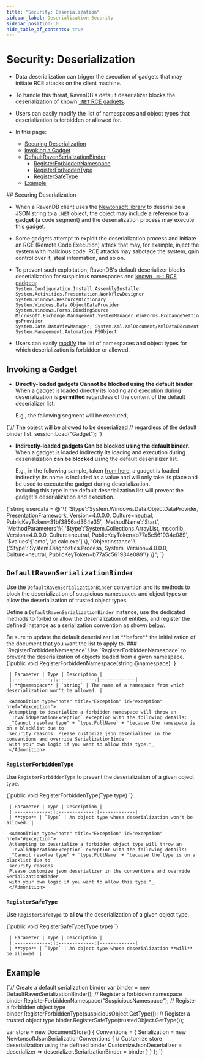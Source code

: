 ---
title: "Security: Deserialization"
sidebar_label: Deserialization Security
sidebar_position: 0
hide_table_of_contents: true
---




# Security: Deserialization
<LanguageSwitcher supportedLanguages={supportedLanguages} />
<LanguageContent language="csharp">

<Admonition type="note" title="Note">

* Data deserialization can trigger the execution of gadgets that 
  may initiate RCE attacks on the client machine.  
* To handle this threat, RavenDB's default deserializer blocks the 
  deserialization of known [`.NET` RCE gadgets](https://cheatsheetseries.owasp.org/cheatsheets/Deserialization_Cheat_Sheet.html#known-net-rce-gadgets).  
* Users can easily modify the list of namespaces and object types 
  that deserialization is forbidden or allowed for.  

* In this page:  
  * [Securing Deserialization](../../client-api/security/deserialization-security#securing-deserialization)  
  * [Invoking a Gadget](../../client-api/security/deserialization-security#invoking-a-gadget)  
  * [DefaultRavenSerializationBinder](../../client-api/security/deserialization-security#defaultravenserializationbinder)  
     * [RegisterForbiddenNamespace](../../client-api/security/deserialization-security#section)  
     * [RegisterForbiddenType](../../client-api/security/deserialization-security#section-1)  
     * [RegisterSafeType](../../client-api/security/deserialization-security#section-2)  
  * [Example](../../client-api/security/deserialization-security#example)  

</Admonition>
## Securing Deserialization

* When a RavenDB client uses the [Newtonsoft library](https://www.newtonsoft.com/json/help/html/SerializingJSON.htm) 
  to deserialize a JSON string to a `.NET` object, the object may include 
  a reference to a **gadget** (a code segment) and the deserialization 
  process may execute this gadget.  
* Some gadgets attempt to exploit the deserialization process and initiate 
  an RCE (Remote Code Execution) attack that may, for example, inject the 
  system with malicious code. RCE attacks may sabotage the system, gain 
  control over it, steal information, and so on.  
* To prevent such exploitation, RavenDB's default deserializer 
  blocks deserialization for suspicious namespaces and 
  [known `.NET` RCE gadgets](https://cheatsheetseries.owasp.org/cheatsheets/Deserialization_Cheat_Sheet.html#known-net-rce-gadgets):  
    `System.Configuration.Install.AssemblyInstaller`  
    `System.Activities.Presentation.WorkflowDesigner`  
    `System.Windows.ResourceDictionary`  
    `System.Windows.Data.ObjectDataProvider`  
    `System.Windows.Forms.BindingSource`  
    `Microsoft.Exchange.Management.SystemManager.WinForms.ExchangeSettingsProvider`  
    `System.Data.DataViewManager, System.Xml.XmlDocument/XmlDataDocument`  
    `System.Management.Automation.PSObject`  

* Users can easily [modify](../../client-api/security/deserialization-security#defaultravenserializationbinder) 
  the list of namespaces and object types for which deserialization is forbidden 
  or allowed.  

  

## Invoking a Gadget

* **Directly-loaded gadgets Cannot be blocked using the default binder**.  
  When a gadget is loaded directly its loading and execution during 
  deserialization is **permitted** regardless of the content of the 
  default deserializer list.  

    E.g., the following segment will be executed,  
<TabItem value="something" label="DeserializationSecurity_load-object">
<CodeBlock language="csharp">
{`// The object will be allowed to be deserialized
// regardless of the default binder list.  
session.Load<object>("Gadget");
`}
</CodeBlock>
</TabItem>

* **Indirectly-loaded gadgets Can be blocked using the default binder**.  
  When a gadget is loaded indirectly its loading and execution during 
  deserialization **can be blocked** using the default deserializer list.  

    E.g., in the following sample, taken [from here](https://book.hacktricks.xyz/pentesting-web/deserialization/basic-.net-deserialization-objectdataprovider-gadgets-expandedwrapper-and-json.net#abusing-json.net), 
    a gadget is loaded indirectly: its name is included as a value 
    and will only take its place and be used to execute the gadget 
    during deserialization.  
    Including this type in the default deserialization list will 
    prevent the gadget's deserialization and execution.  
<TabItem value="something" label="DeserializationSecurity_define-type">
<CodeBlock language="csharp">
{`string userdata = @"\{
    '$type':'System.Windows.Data.ObjectDataProvider, PresentationFramework, Version=4.0.0.0, 
            Culture=neutral, PublicKeyToken=31bf3856ad364e35',
    'MethodName':'Start',
    'MethodParameters':\{
                '$type':'System.Collections.ArrayList, mscorlib, Version=4.0.0.0, 
                        Culture=neutral, PublicKeyToken=b77a5c561934e089',
        '$values':['cmd', '/c calc.exe']
    \},
    'ObjectInstance':\{'$type':'System.Diagnostics.Process, System, Version=4.0.0.0, 
                                Culture=neutral, PublicKeyToken=b77a5c561934e089'\}
\}";
`}
</CodeBlock>
</TabItem>




## `DefaultRavenSerializationBinder`

Use the `DefaultRavenSerializationBinder` convention and its methods to 
block the deserialization of suspicious namespaces and object types or 
allow the deserialization of trusted object types.  

Define a `DefaultRavenSerializationBinder` instance, use the dedicated 
methods to forbid or allow the deserialization of entities, and register 
the defined instance as a serialization convention as shown 
[below](../../client-api/security/deserialization-security#example).  

<Admonition type="note" title="Note">
Be sure to update the default deserializer list **before** the initialization 
of the document that you want the list to apply to.  
</Admonition>
### `RegisterForbiddenNamespace`  
Use `RegisterForbiddenNamespace` to prevent the deserialization of objects loaded from a given namespace.

<TabItem value="something" label="RegisterForbiddenNamespace_definition">
<CodeBlock language="csharp">
{`public void RegisterForbiddenNamespace(string @namespace)
`}
</CodeBlock>
</TabItem>

     | Parameter | Type | Description |
     |:-------------:|:-------------:|-------------|
     | **@namespace** | `string` | The name of a namespace from which deserialization won't be allowed. |

     <Admonition type="note" title="Exception" id="exception" href="#exception">
     Attempting to deserialize a forbidden namespace will throw an 
     `InvalidOperationException` exception with the following details:  
     _"Cannot resolve type" + `type.FullName` + "because the namespace is on a blacklist due to 
     security reasons. Please customize json deserializer in the conventions and override SerializationBinder 
     with your own logic if you want to allow this type."_
     </Admonition>
### `RegisterForbiddenType`  
Use `RegisterForbiddenType` to prevent the deserialization of a given object type.

<TabItem value="something" label="RegisterForbiddenType_definition">
<CodeBlock language="csharp">
{`public void RegisterForbiddenType(Type type)
`}
</CodeBlock>
</TabItem>

     | Parameter | Type | Description |
     |:-------------:|:-------------:|-------------|
     | **type** | `Type` | An object type whose deserialization won't be allowed. |

     <Admonition type="note" title="Exception" id="exception" href="#exception">
     Attempting to deserialize a forbidden object type will throw an 
     `InvalidOperationException` exception with the following details:  
     _"Cannot resolve type" + `type.FullName` + "because the type is on a blacklist due to 
     security reasons. 
     Please customize json deserializer in the conventions and override SerializationBinder 
     with your own logic if you want to allow this type."_
     </Admonition>
### `RegisterSafeType`  
Use `RegisterSafeType` to **allow** the deserialization of a given object type.

<TabItem value="something" label="RegisterSafeType_definition">
<CodeBlock language="csharp">
{`public void RegisterSafeType(Type type)
`}
</CodeBlock>
</TabItem>

     | Parameter | Type | Description |
     |:-------------:|:-------------:|-------------|
     | **type** | `Type` | An object type whose deserialization **will** be allowed. |

## Example

<TabItem value="something" label="DefaultRavenSerializationBinder">
<CodeBlock language="csharp">
{`// Create a default serialization binder
var binder = new DefaultRavenSerializationBinder();
// Register a forbidden namespace
binder.RegisterForbiddenNamespace("SuspiciousNamespace");
// Register a forbidden object type
binder.RegisterForbiddenType(suspiciousObject.GetType());
// Register a trusted object type
binder.RegisterSafeType(trustedObject.GetType());

var store = new DocumentStore()
\{
    Conventions =
    \{
        Serialization = new NewtonsoftJsonSerializationConventions
        \{
            // Customize store deserialization using the defined binder
            CustomizeJsonDeserializer = deserializer => deserializer.SerializationBinder = binder
        \}
    \}
\};
`}
</CodeBlock>
</TabItem>




</LanguageContent>

<!---
### Conventions
- [Conventions](../../client-api/configuration/conventions)
- [Deserialization](../../client-api/configuration/deserialization)
- [Serialization](../../client-api/configuration/serialization)


-->